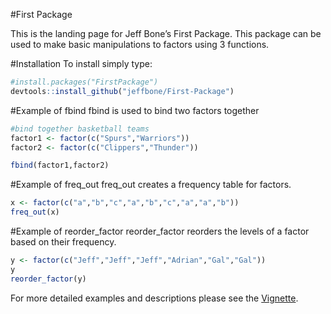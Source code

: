 
#First Package

This is the landing page for Jeff Bone's First Package. This package can be used to make basic manipulations to factors using 3 functions.

#Installation
To install simply type:
```r
#install.packages("FirstPackage")
devtools::install_github("jeffbone/First-Package")
```

#Example of fbind
fbind is used to bind two factors together
```r
#bind together basketball teams
factor1 <- factor(c("Spurs","Warriors"))
factor2 <- factor(c("Clippers","Thunder"))

fbind(factor1,factor2)
```

#Example of freq_out
freq_out creates a frequency table for factors.
```r
x <- factor(c("a","b","c","a","b","c","a","a","b"))
freq_out(x)
```

#Example of reorder_factor
reorder_factor reorders the levels of a factor based on their frequency. 
```r
y <- factor(c("Jeff","Jeff","Jeff","Adrian","Gal","Gal"))
y
reorder_factor(y)
```

For more detailed examples and descriptions please see the [Vignette](https://github.com/jeffbone/First-Package/blob/master/vignettes/overview.Rmd). 
